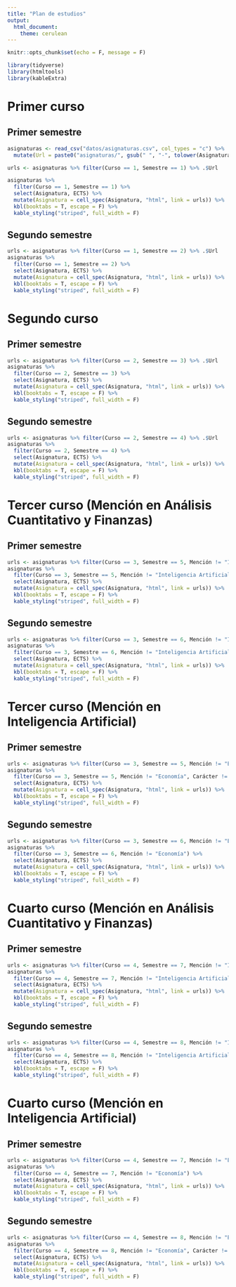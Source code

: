 ```yaml
---
title: "Plan de estudios"
output:
  html_document:
    theme: cerulean
---
```


```r
knitr::opts_chunk$set(echo = F, message = F)
```

```r
library(tidyverse)
library(htmltools)
library(kableExtra)
```

# Primer curso

## Primer semestre

```r
asignaturas <- read_csv("datos/asignaturas.csv", col_types = "c") %>%
  mutate(Url = paste0("asignaturas/", gsub(" ", "-", tolower(Asignatura)), ".html" ))

urls <- asignaturas %>% filter(Curso == 1, Semestre == 1) %>% .$Url

asignaturas %>% 
  filter(Curso == 1, Semestre == 1) %>%
  select(Asignatura, ECTS) %>%
  mutate(Asignatura = cell_spec(Asignatura, "html", link = urls)) %>%
  kbl(booktabs = T, escape = F) %>%
  kable_styling("striped", full_width = F)
```

## Segundo semestre

```r
urls <- asignaturas %>% filter(Curso == 1, Semestre == 2) %>% .$Url
asignaturas %>% 
  filter(Curso == 1, Semestre == 2) %>%
  select(Asignatura, ECTS) %>%
  mutate(Asignatura = cell_spec(Asignatura, "html", link = urls)) %>%
  kbl(booktabs = T, escape = F) %>%
  kable_styling("striped", full_width = F)
```

# Segundo curso

## Primer semestre

```r
urls <- asignaturas %>% filter(Curso == 2, Semestre == 3) %>% .$Url
asignaturas %>% 
  filter(Curso == 2, Semestre == 3) %>%
  select(Asignatura, ECTS) %>%
  mutate(Asignatura = cell_spec(Asignatura, "html", link = urls)) %>%
  kbl(booktabs = T, escape = F) %>%
  kable_styling("striped", full_width = F)
```

## Segundo semestre

```r
urls <- asignaturas %>% filter(Curso == 2, Semestre == 4) %>% .$Url
asignaturas %>%
  filter(Curso == 2, Semestre == 4) %>%
  select(Asignatura, ECTS) %>%
  mutate(Asignatura = cell_spec(Asignatura, "html", link = urls)) %>%
  kbl(booktabs = T, escape = F) %>%
  kable_styling("striped", full_width = F)
```

# Tercer curso (Mención en Análisis Cuantitativo y Finanzas)

## Primer semestre

```r
urls <- asignaturas %>% filter(Curso == 3, Semestre == 5, Mención != "Inteligencia Artificial", Carácter != "Optativa") %>% .$Url
asignaturas %>% 
  filter(Curso == 3, Semestre == 5, Mención != "Inteligencia Artificial", Carácter != "Optativa") %>%
  select(Asignatura, ECTS) %>%
  mutate(Asignatura = cell_spec(Asignatura, "html", link = urls)) %>%
  kbl(booktabs = T, escape = F) %>%
  kable_styling("striped", full_width = F)
```

## Segundo semestre

```r
urls <- asignaturas %>% filter(Curso == 3, Semestre == 6, Mención != "Inteligencia Artificial") %>% .$Url
asignaturas %>% 
  filter(Curso == 3, Semestre == 6, Mención != "Inteligencia Artificial") %>%
  select(Asignatura, ECTS) %>%
  mutate(Asignatura = cell_spec(Asignatura, "html", link = urls)) %>%
  kbl(booktabs = T, escape = F) %>%
  kable_styling("striped", full_width = F)
```

# Tercer curso (Mención en Inteligencia Artificial)

## Primer semestre

```r
urls <- asignaturas %>% filter(Curso == 3, Semestre == 5, Mención != "Economía", Carácter != "Optativa") %>% .$Url
asignaturas %>% 
  filter(Curso == 3, Semestre == 5, Mención != "Economía", Carácter != "Optativa") %>%
  select(Asignatura, ECTS) %>%
  mutate(Asignatura = cell_spec(Asignatura, "html", link = urls)) %>%
  kbl(booktabs = T, escape = F) %>%
  kable_styling("striped", full_width = F)
```

## Segundo semestre

```r
urls <- asignaturas %>% filter(Curso == 3, Semestre == 6, Mención != "Economía") %>% .$Url
asignaturas %>% 
  filter(Curso == 3, Semestre == 6, Mención != "Economía") %>%
  select(Asignatura, ECTS) %>%
  mutate(Asignatura = cell_spec(Asignatura, "html", link = urls)) %>%
  kbl(booktabs = T, escape = F) %>%
  kable_styling("striped", full_width = F)
```

# Cuarto curso (Mención en Análisis Cuantitativo y Finanzas)

## Primer semestre

```r
urls <- asignaturas %>% filter(Curso == 4, Semestre == 7, Mención != "Inteligencia Artificial") %>% .$Url
asignaturas %>% 
  filter(Curso == 4, Semestre == 7, Mención != "Inteligencia Artificial") %>%
  select(Asignatura, ECTS) %>%
  mutate(Asignatura = cell_spec(Asignatura, "html", link = urls)) %>%
  kbl(booktabs = T, escape = F) %>%
  kable_styling("striped", full_width = F)
```

## Segundo semestre

```r
urls <- asignaturas %>% filter(Curso == 4, Semestre == 8, Mención != "Inteligencia Artificial", Carácter != "Optativa de Mención") %>% .$Url
asignaturas %>% 
  filter(Curso == 4, Semestre == 8, Mención != "Inteligencia Artificial", Carácter != "Optativa de Mención") %>%
  select(Asignatura, ECTS) %>%
  kbl(booktabs = T, escape = F) %>%
  kable_styling("striped", full_width = F)
```

# Cuarto curso (Mención en Inteligencia Artificial)

## Primer semestre

```r
urls <- asignaturas %>% filter(Curso == 4, Semestre == 7, Mención != "Economía") %>% .$Url
asignaturas %>% 
  filter(Curso == 4, Semestre == 7, Mención != "Economía") %>%
  select(Asignatura, ECTS) %>%
  mutate(Asignatura = cell_spec(Asignatura, "html", link = urls)) %>%
  kbl(booktabs = T, escape = F) %>%
  kable_styling("striped", full_width = F)
```

## Segundo semestre

```r
urls <- asignaturas %>% filter(Curso == 4, Semestre == 8, Mención != "Economía", Carácter != "Optativa de Mención") %>% .$Url
asignaturas %>% 
  filter(Curso == 4, Semestre == 8, Mención != "Economía", Carácter != "Optativa de Mención") %>%
  select(Asignatura, ECTS) %>%
  mutate(Asignatura = cell_spec(Asignatura, "html", link = urls)) %>%
  kbl(booktabs = T, escape = F) %>%
  kable_styling("striped", full_width = F)
```
